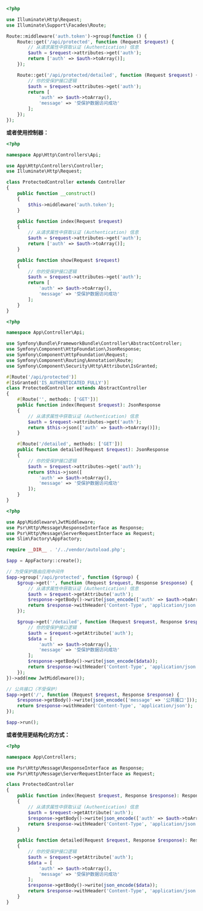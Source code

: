 
<Tabs groupId="api-framework">
  <TabItem value="laravel" label="Laravel">

```php title="routes/api.php"
<?php

use Illuminate\Http\Request;
use Illuminate\Support\Facades\Route;

Route::middleware('auth.token')->group(function () {
    Route::get('/api/protected', function (Request $request) {
        // 从请求属性中获取认证 (Authentication) 信息
        $auth = $request->attributes->get('auth');
        return ['auth' => $auth->toArray()];
    });

    Route::get('/api/protected/detailed', function (Request $request) {
        // 你的受保护接口逻辑
        $auth = $request->attributes->get('auth');
        return [
            'auth' => $auth->toArray(),
            'message' => '受保护数据访问成功'
        ];
    });
});
```

**或者使用控制器：**

```php title="app/Http/Controllers/Api/ProtectedController.php"
<?php

namespace App\Http\Controllers\Api;

use App\Http\Controllers\Controller;
use Illuminate\Http\Request;

class ProtectedController extends Controller
{
    public function __construct()
    {
        $this->middleware('auth.token');
    }

    public function index(Request $request)
    {
        // 从请求属性中获取认证 (Authentication) 信息
        $auth = $request->attributes->get('auth');
        return ['auth' => $auth->toArray()];
    }

    public function show(Request $request)
    {
        // 你的受保护接口逻辑
        $auth = $request->attributes->get('auth');
        return [
            'auth' => $auth->toArray(),
            'message' => '受保护数据访问成功'
        ];
    }
}
```

  </TabItem>
  <TabItem value="symfony" label="Symfony">

```php title="src/Controller/Api/ProtectedController.php"
<?php

namespace App\Controller\Api;

use Symfony\Bundle\FrameworkBundle\Controller\AbstractController;
use Symfony\Component\HttpFoundation\JsonResponse;
use Symfony\Component\HttpFoundation\Request;
use Symfony\Component\Routing\Annotation\Route;
use Symfony\Component\Security\Http\Attribute\IsGranted;

#[Route('/api/protected')]
#[IsGranted('IS_AUTHENTICATED_FULLY')]
class ProtectedController extends AbstractController
{
    #[Route('', methods: ['GET'])]
    public function index(Request $request): JsonResponse
    {
        // 从请求属性中获取认证 (Authentication) 信息
        $auth = $request->attributes->get('auth');
        return $this->json(['auth' => $auth->toArray()]);
    }

    #[Route('/detailed', methods: ['GET'])]
    public function detailed(Request $request): JsonResponse
    {
        // 你的受保护接口逻辑
        $auth = $request->attributes->get('auth');
        return $this->json([
            'auth' => $auth->toArray(),
            'message' => '受保护数据访问成功'
        ]);
    }
}
```

  </TabItem>
  <TabItem value="slim" label="Slim">

```php title="public/index.php"
<?php

use App\Middleware\JwtMiddleware;
use Psr\Http\Message\ResponseInterface as Response;
use Psr\Http\Message\ServerRequestInterface as Request;
use Slim\Factory\AppFactory;

require __DIR__ . '/../vendor/autoload.php';

$app = AppFactory::create();

// 为受保护路由应用中间件
$app->group('/api/protected', function ($group) {
    $group->get('', function (Request $request, Response $response) {
        // 从请求属性中获取认证 (Authentication) 信息
        $auth = $request->getAttribute('auth');
        $response->getBody()->write(json_encode(['auth' => $auth->toArray()]));
        return $response->withHeader('Content-Type', 'application/json');
    });

    $group->get('/detailed', function (Request $request, Response $response) {
        // 你的受保护接口逻辑
        $auth = $request->getAttribute('auth');
        $data = [
            'auth' => $auth->toArray(),
            'message' => '受保护数据访问成功'
        ];
        $response->getBody()->write(json_encode($data));
        return $response->withHeader('Content-Type', 'application/json');
    });
})->add(new JwtMiddleware());

// 公共接口（不受保护）
$app->get('/', function (Request $request, Response $response) {
    $response->getBody()->write(json_encode(['message' => '公共接口']));
    return $response->withHeader('Content-Type', 'application/json');
});

$app->run();
```

**或者使用更结构化的方式：**

```php title="src/Controllers/ProtectedController.php"
<?php

namespace App\Controllers;

use Psr\Http\Message\ResponseInterface as Response;
use Psr\Http\Message\ServerRequestInterface as Request;

class ProtectedController
{
    public function index(Request $request, Response $response): Response
    {
        // 从请求属性中获取认证 (Authentication) 信息
        $auth = $request->getAttribute('auth');
        $response->getBody()->write(json_encode(['auth' => $auth->toArray()]));
        return $response->withHeader('Content-Type', 'application/json');
    }

    public function detailed(Request $request, Response $response): Response
    {
        // 你的受保护接口逻辑
        $auth = $request->getAttribute('auth');
        $data = [
            'auth' => $auth->toArray(),
            'message' => '受保护数据访问成功'
        ];
        $response->getBody()->write(json_encode($data));
        return $response->withHeader('Content-Type', 'application/json');
    }
}
```

  </TabItem>
</Tabs>
